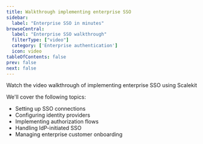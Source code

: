 ```yaml
---
title: Walkthrough implementing enterprise SSO
sidebar:
  label: "Enterprise SSO in minutes"
browseCentral:
  label: "Enterprise SSO walkthrough"
  filterType: ["video"]
  category: ['Enterprise authentication']
  icon: video
tableOfContents: false
prev: false
next: false
---
```




Watch the video walkthrough of implementing enterprise SSO using Scalekit

<VideoPlayer link="https://youtu.be/I7SZyFhKg-s" />

We'll cover the following topics:
- Setting up SSO connections
- Configuring identity providers
- Implementing authorization flows
- Handling IdP-initiated SSO
- Managing enterprise customer onboarding
